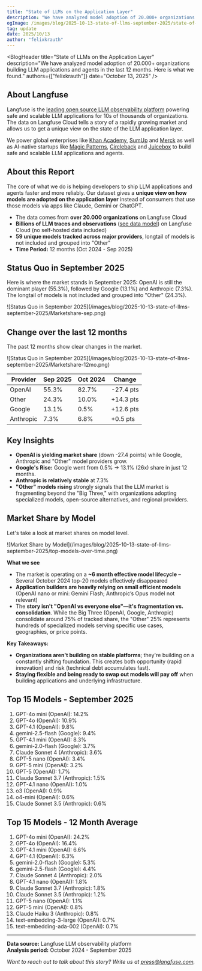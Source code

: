 ```yaml
---
title: "State of LLMs on the Application Layer"
description: "We have analyzed model adoption of 20.000+ organizations building LLM applications and agents in the last 12 months. Here is what we found."
ogImage: /images/blog/2025-10-13-state-of-llms-september-2025/state-of-llms-september-2025.png
tag: update
date: 2025/10/13
author: "felixkrauth"
---
```



<BlogHeader
  title="State of LLMs on the Application Layer"
  description="We have analyzed model adoption of 20.000+ organizations building LLM applications and agents in the last 12 months. Here is what we found."
  authors={["felixkrauth"]}
  date="October 13, 2025"
/>

## About Langfuse
Langfuse is the [leading open source LLM observability platform](/blog/2024-11-most-used-oss-llmops) powering safe and scalable LLM applications for 10s of thousands of organizations. The data on Langfuse Cloud tells a story of a rapidly growing market and allows us to get a unique view on the state of the LLM application layer. 

We power global enterprises like [Khan Academy](/customers/khan-academy), [SumUp](/customers/sumup) and [Merck](/customers/merckgroup) as well as AI-native startups like [Magic Patterns](/customers/magic-patterns-ai-design-tools), [Circleback](https://circleback.ai/) and [Juicebox](https://juicebox.ai/) to build safe and scalable LLM applications and agents.

## About this Report
The core of what we do is helping developers to ship LLM applications and agents faster and more reliably. Our dataset gives a **unique view on how models are adopted on the application layer** instead of consumers that use those models via apps like Claude, Gemini or ChatGPT.

- The data comes from **over 20.000 organizations** on Langfuse Cloud
- **Billions of LLM traces and observations** ([see data model](/docs/observability/data-model)) on Langfuse Cloud (no self-hosted data included)
- **59 unique models tracked across major providers**, longtail of models is not included and grouped into "Other"
- **Time Period:** 12 months (Oct 2024 - Sep 2025)



## Status Quo in September 2025

Here is where the market stands in September 2025: OpenAI is still the dominant player (55.3%), followed by Google (13.1%) and Anthropic (7.3%). The longtail of models is not included and grouped into "Other" (24.3%).

<Frame className="rounded-lg overflow-hidden">
![Status Quo in September 2025](/images/blog/2025-10-13-state-of-llms-september-2025/Marketshare-sep.png)
</Frame>

## Change over the last 12 months

The past 12 months show clear changes in the market. 

<Frame className="rounded-lg overflow-hidden">
![Status Quo in September 2025](/images/blog/2025-10-13-state-of-llms-september-2025/Marketshare-12mo.png)
</Frame>

| Provider | Sep 2025 | Oct 2024 | Change |
|----------|----------|----------|--------|
| OpenAI | 55.3% | 82.7% | -27.4 pts |
| Other | 24.3% | 10.0% | +14.3 pts |
| Google | 13.1% | 0.5% | +12.6 pts |
| Anthropic | 7.3% | 6.8% | +0.5 pts |

## Key Insights
- **OpenAI is yielding market share** (down -27.4 points) while Google, Anthropic and "Other" model providers grow.
- **Google's Rise:** Google went from 0.5% → 13.1% (26x) share in just 12 months.
- **Anthropic is relatively stable** at 7.3%
- **"Other" models rising** strongly signals that the LLM market is fragmenting beyond the "Big Three," with organizations adopting specialized models, open-source alternatives, and regional providers.


## Market Share by Model

Let's take a look at market shares on model level.

<Frame className="rounded-lg overflow-hidden">
![Market Share by Model](/images/blog/2025-10-13-state-of-llms-september-2025/top-models-over-time.png)
</Frame>

**What we see**
- The market is operating on a **~6 month effective model lifecycle** – Several October 2024 top-20 models effectively disappeared
- **Application builders are heavily relying on small efficient models** (OpenAI nano or mini: Gemini Flash; Anthropic’s Opus model not relevant) 
- The **story isn't "OpenAI vs everyone else"—it's fragmentation vs. consolidation**. While the Big Three (OpenAI, Google, Anthropic) consolidate around 75% of tracked share, the "Other" 25% represents hundreds of specialized models serving specific use cases, geographies, or price points.

**Key Takeaways:** 
- **Organizations aren't building on stable platforms**; they're building on a constantly shifting foundation. This creates both opportunity (rapid innovation) and risk (technical debt accumulates fast).
- **Staying flexible and being ready to swap out models will pay off** when building applications and underlying infrastructure. 


## Top 15 Models - September 2025

1. GPT-4o mini (OpenAI): 14.2%
2. GPT-4o (OpenAI): 10.9%
3. GPT-4.1 (OpenAI): 9.8%
4. gemini-2.5-flash (Google): 9.4%
5. GPT-4.1 mini (OpenAI): 8.3%
6. gemini-2.0-flash (Google): 3.7%
7. Claude Sonnet 4 (Anthropic): 3.6%
8. GPT-5 nano (OpenAI): 3.4%
9. GPT-5 mini (OpenAI): 3.2%
10. GPT-5 (OpenAI): 1.7%
11. Claude Sonnet 3.7 (Anthropic): 1.5%
12. GPT-4.1 nano (OpenAI): 1.0%
13. o3 (OpenAI): 0.9%
14. o4-mini (OpenAI): 0.6%
15. Claude Sonnet 3.5 (Anthropic): 0.6%

## Top 15 Models - 12 Month Average

1. GPT-4o mini (OpenAI): 24.2%
2. GPT-4o (OpenAI): 16.4%
3. GPT-4.1 mini (OpenAI): 6.6%
4. GPT-4.1 (OpenAI): 6.3%
5. gemini-2.0-flash (Google): 5.3%
6. gemini-2.5-flash (Google): 4.4%
7. Claude Sonnet 4 (Anthropic): 2.0%
8. GPT-4.1 nano (OpenAI): 1.8%
9. Claude Sonnet 3.7 (Anthropic): 1.8%
10. Claude Sonnet 3.5 (Anthropic): 1.2%
11. GPT-5 nano (OpenAI): 1.1%
12. GPT-5 mini (OpenAI): 0.8%
13. Claude Haiku 3 (Anthropic): 0.8%
14. text-embedding-3-large (OpenAI): 0.7%
15. text-embedding-ada-002 (OpenAI): 0.7%


---

**Data source:** Langfuse LLM observability platform  
**Analysis period:** October 2024 - September 2025

*Want to reach out to talk about this story? Write us at press@langfuse.com.*